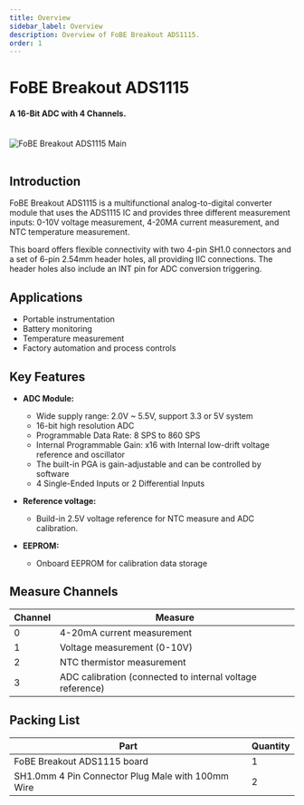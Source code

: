 ```yaml
---
title: Overview
sidebar_label: Overview
description: Overview of FoBE Breakout ADS1115.
order: 1
---
```


# FoBE Breakout ADS1115

#### A 16-Bit ADC with 4 Channels.

<br/>
<div style={{ textAlign: 'center' }}>
  <img src="/img/products/f2208-r1a.main.png" alt="FoBE Breakout ADS1115 Main" style={{ width: '80%', height: 'auto' }} />
</div>
<br/>

## Introduction

FoBE Breakout ADS1115 is a multifunctional analog-to-digital converter module that uses the ADS1115 IC and provides three different measurement inputs: 0-10V voltage measurement, 4-20MA current measurement, and NTC temperature measurement.

This board offers flexible connectivity with two 4-pin SH1.0 connectors and a set of 6-pin 2.54mm header holes, all providing IIC connections. The header holes also include an INT pin for ADC conversion triggering. 


## Applications
- Portable instrumentation
- Battery monitoring
- Temperature measurement
- Factory automation and process controls

## Key Features

*   **ADC Module:**
    - Wide supply range: 2.0V ~ 5.5V, support 3.3 or 5V system
    - 16-bit high resolution ADC
    - Programmable Data Rate: 8 SPS to 860 SPS
    - Internal Programmable Gain: x16 with Internal low-drift voltage reference and oscillator
    - The built-in PGA is gain-adjustable and can be controlled by software
    - 4 Single-Ended Inputs or 2 Differential Inputs

*   **Reference voltage:**
    *   Build-in 2.5V voltage reference for NTC measure and ADC calibration.

*   **EEPROM:**
    *   Onboard EEPROM for calibration data storage

## Measure Channels

|Channel                          | Measure |
|-------------------------------|---------|
| 0 | 4-20mA current measurement |
| 1 | Voltage measurement (0-10V) |
| 2 | NTC thermistor measurement |
| 3 | ADC calibration (connected to internal voltage reference) |

## Packing List

|Part                           |Quantity |
|-------------------------------|---------|
|FoBE Breakout ADS1115 board |1        |
|SH1.0mm 4 Pin Connector Plug Male with 100mm Wire  |2        |